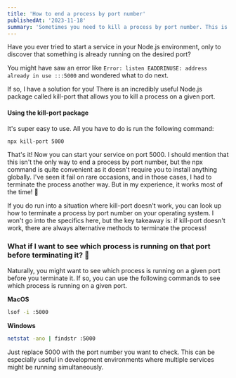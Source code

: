 ```yaml
---
title: 'How to end a process by port number'
publishedAt: '2023-11-18'
summary: 'Sometimes you need to kill a process by port number. This is how you do it.'
---
```


Have you ever tried to start a service in your Node.js environment, only to discover that something is already running on the desired port?

You might have saw an error like `Error: listen EADDRINUSE: address already in use :::5000` and wondered what to do next.

If so, I have a solution for you! There is an incredibly useful Node.js package called kill-port that allows you to kill a process on a given port.

#### Using the kill-port package

It's super easy to use. All you have to do is run the following command:

```bash
npx kill-port 5000
```

That's it! Now you can start your service on port 5000. I should mention that this isn't the only way to end a process by port number, but the npx command is quite convenient as it doesn't require you to install anything globally. I've seen it fail on rare occasions, and in those cases, I had to terminate the process another way. But in my experience, it works most of the time! 🤣

If you do run into a situation where kill-port doesn't work, you can look up how to terminate a process by port number on your operating system. I won't go into the specifics here, but the key takeaway is: if kill-port doesn't work, there are always alternative methods to terminate the process!

### What if I want to see which process is running on that port before terminating it? 🤔

Naturally, you might want to see which process is running on a given port before you terminate it. If so, you can use the following commands to see which process is running on a given port.

**MacOS**

```bash
lsof -i :5000
```

**Windows**

```bash
netstat -ano | findstr :5000
```

Just replace 5000 with the port number you want to check. This can be especially useful in development environments where multiple services might be running simultaneously.

